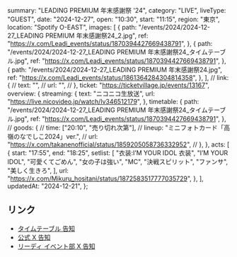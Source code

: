   summary: "LEADING PREMIUM 年末感謝祭 '24",
  category: "LIVE",
  liveType: "GUEST",
  date: "2024-12-27",
  open: "10:30",
  start: "11:15",
  region: "東京",
  location: "Spotify O-EAST",
  images: [
    {
      path: "/events/2024/2024-12-27_LEADING PREMIUM 年末感謝祭24_2.jpg",
      ref: "https://x.com/Leadi_events/status/1870394427669438791",
    },
    {
      path: "/events/2024/2024-12-27_LEADING PREMIUM 年末感謝祭24_タイムテーブル.jpg",
      ref: "https://x.com/Leadi_events/status/1870394427669438791",
    },
    {
      path: "/events/2024/2024-12-27_LEADING PREMIUM 年末感謝祭24.jpg",
      ref: "https://x.com/Leadi_events/status/1861364284304814358",
    },
  ],
  // link: {
  //   text: "",
  //   url: "",
  // },
  ticket: "https://ticketvillage.jp/events/13167",
  overview: {
    streaming: {
      text: "ニコニコ生放送",
      url: "https://live.nicovideo.jp/watch/lv346512179",
    },
    timetable: {
      path: "/events/2024/2024-12-27_LEADING PREMIUM 年末感謝祭24_タイムテーブル.jpg",
      ref: "https://x.com/Leadi_events/status/1870394427669438791",
    },
    // goods: {
    //   time: ["20:10", "売り切れ次第"],
    //   lineup: "ミニフォトカード「高嶺のなでしこ2024」ver.",
    //   url: "https://x.com/takanenofficial/status/1859205058736332952",
    // },
  },
  acts: [
    {
      start: "17:55",
      end: "18:25",
      setlist: [
        "衣装:I’M YOUR IDOL 衣装",
        "I’M YOUR IDOL",
        "可愛くてごめん",
        "女の子は強い",
        "MC",
        "決戦スピリット",
        "ファンサ",
        "美しく生きろ",
      ],
      url: "https://x.com/Mikuru_hositani/status/1872583517777035729",
    },
  ],
  updatedAt: "2024-12-21",
};

## リンク

- [タイムテーブル 告知](https://x.com/Leadi_events/status/1870394427669438791)
- [公式 X 告知](https://x.com/takanenofficial/status/1862451439957942763)
- [リーディ イベント部 X 告知](https://x.com/Leadi_events/status/1861364284304814358)
